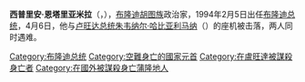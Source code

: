 {{Infobox President
|name=西普里安·恩塔里亚米拉<br><small>Cyprien Ntaryamira</small>
|image= Cyprien Ntaryamira at a FRODEBU rally.jpg
|image_size = 125px
|caption = 西普里安·恩塔里亚米拉，1993年
|order=第五任[[布隆迪总统|布隆迪总统]]
|term_start=1994年2月5日
|term_end=1994年4月6日
|primeminister={{tsl|en|Anatole Kanyenkiko}}
|predecessor=[[西爾維·基尼吉|西爾維·基尼吉]] (代理)
|successor= [[西爾維斯特·恩蒂班通加尼亞|西爾維斯特·恩蒂班通加尼亞]]
|birth_date={{birth date|1955|03|06|df=y}}
|birth_place= {{flagicon|Belgium}}[[盧安達-烏隆地|盧安達-烏隆地]][[布松布拉鄉村省|布松布拉鄉村省]]Mubimbi
|death_date={{death date and age|1994|04|06|1955|03|06|df=y}}
|death_place={{flag|Rwanda|1962}}[[基加利|基加利]]
|resting_place= {{flag|Burundi}}[[布琼布拉|布琼布拉]]民主烈士陵園
|party= [[蒲隆地工人黨|蒲隆地工人黨]] (1979–1986)<br/>{{tsl|en|Front for Democracy in Burundi}} (1986–1994)
|spouse= Sylvana Ntaryamira 
|religion=
|death_cause = [[地对空导弹|地对空导弹]]袭击
|alma_mater = {{tsl|en|National University of Rwanda|卢旺达国家大学}}
}}
'''西普里安·恩塔里亚米拉'''（{{lang-fr|'''Cyprien Ntaryamira'''}}，{{bd|1955年|3月6日|1994年|4月6日|catIdx=Ntaryamira, Cyprien}}），[[布隆迪|布隆迪]][[胡图族|胡图族]]政治家，1994年2月5日出任[[布隆迪总统|布隆迪总统]]，4月6日，他与[[卢旺达总统|卢旺达总统]][[朱韦纳尔·哈比亚利马纳|朱韦纳尔·哈比亚利马纳]]（{{lang|fr|Juvénal Habyarimana}}）的座机被击落，两人同时遇难。

{{布隆迪总统}}

{{Authority control}}
{{Africa-poli-bio-stub}}

{{DEFAULTSORT:Ntaryamira, Cyprien}}
[[Category:布隆迪总统|Category:布隆迪总统]]
[[Category:空難身亡的國家元首|Category:空難身亡的國家元首]]
[[Category:在盧旺達被謀殺身亡者|Category:在盧旺達被謀殺身亡者]]
[[Category:在國外被謀殺身亡蒲隆地人|Category:在國外被謀殺身亡蒲隆地人]]